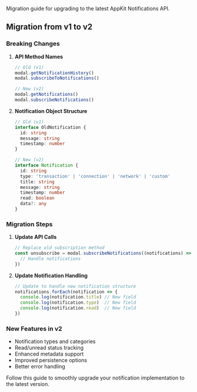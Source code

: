 Migration guide for upgrading to the latest AppKit Notifications API.

## Migration from v1 to v2

### Breaking Changes

1. **API Method Names**
   ```ts
   // Old (v1)
   modal.getNotificationHistory()
   modal.subscribeToNotifications()
   
   // New (v2)
   modal.getNotifications()
   modal.subscribeNotifications()
   ```

2. **Notification Object Structure**
   ```ts
   // Old (v1)
   interface OldNotification {
     id: string
     message: string
     timestamp: number
   }
   
   // New (v2)
   interface Notification {
     id: string
     type: 'transaction' | 'connection' | 'network' | 'custom'
     title: string
     message: string
     timestamp: number
     read: boolean
     data?: any
   }
   ```

### Migration Steps

1. **Update API Calls**
   ```ts
   // Replace old subscription method
   const unsubscribe = modal.subscribeNotifications((notifications) => {
     // Handle notifications
   })
   ```

2. **Update Notification Handling**
   ```ts
   // Update to handle new notification structure
   notifications.forEach(notification => {
     console.log(notification.title) // New field
     console.log(notification.type)  // New field
     console.log(notification.read)  // New field
   })
   ```

### New Features in v2

- Notification types and categories
- Read/unread status tracking
- Enhanced metadata support
- Improved persistence options
- Better error handling

Follow this guide to smoothly upgrade your notification implementation to the latest version.
